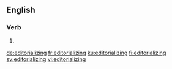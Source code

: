 ==English==

===Verb===
{{head|en|present participle}}

# {{present participle of|editorialize|lang=en}}

[[de:editorializing]]
[[fr:editorializing]]
[[ku:editorializing]]
[[fi:editorializing]]
[[sv:editorializing]]
[[vi:editorializing]]